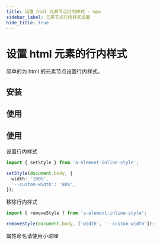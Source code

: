 ```yaml
---
title: 设置 html 元素节点行内样式 - npm
sidebar_label: 元素节点行内样式设置
hide_title: true
---
```


# 设置 html 元素的行内样式

<PackageInfo packageName="a-element-inline-style" />

简单的为 html 的元素节点设置行内样式。

## 安装

<InstallInfo name="a-element-inline-style" />

## 使用

## 使用

设置行内样式

```ts
import { setStyle } from 'a-element-inline-style';

setStyle(document.body, {
  width: '100%',
  '--custom-width': '80%',
});
```

移除行内样式

```ts
import { removeStyle } from 'a-element-inline-style';

removeStyle(document.body, ['width', '--custom-width']);
```

属性命名请使用*小驼峰*
